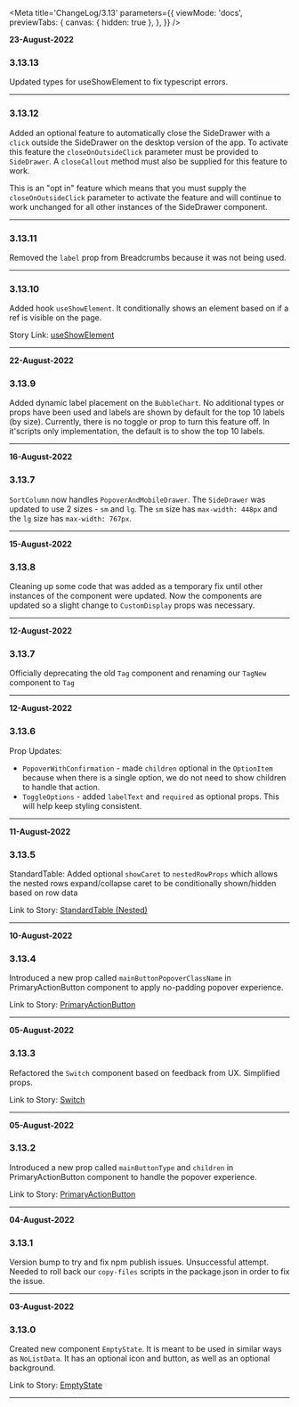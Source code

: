 <!--ATTENTION -->
<!--When updating this file, please add the newest comments at the top of the file so they are displayed first -->
<!--Changes should include any functional changes made to the component and how that affects the component/function usage -->
<!--or changes made to the Types (and what effect that will have for the component/function) -->


<Meta
  title='ChangeLog/3.13'
  parameters={{
    viewMode: 'docs',
    previewTabs: {
      canvas: { hidden: true },
    },
  }}
/>

<!-- INSERT NEW UPDATE HERE -->
<!-- Include date, version & the change and it's functional effects -->

**23-August-2022**

### 3.13.13

Updated types for useShowElement to fix typescript errors.

---

### 3.13.12

Added an optional feature to automatically close the SideDrawer with a `click` outside the SideDrawer on
the desktop version of the app. To activate this feature the `closeOnOutsideClick` parameter must be provided
to `SideDrawer`. A `closeCallout` method must also be supplied for this feature to work.

This is an "opt in" feature which means that you must supply the `closeOnOutsideClick` parameter to activate
the feature and will continue to work unchanged for all other instances of the SideDrawer component.

---

### 3.13.11

Removed the `label` prop from Breadcrumbs because it was not being used.

---

### 3.13.10

Added hook `useShowElement`. It conditionally shows an element based on if a ref is visible on the page.

Story Link: [useShowElement](/story/hooks-useshowelement--example)

---

**22-August-2022**

### 3.13.9

Added dynamic label placement on the `BubbleChart`. No additional types or props have been used and labels are shown
by default for the top 10 labels (by size). Currently, there is no toggle or prop to turn this feature off. In it'scripts
only implementation, the default is to show the top 10 labels.

---

**16-August-2022**

### 3.13.7

`SortColumn` now handles `PopoverAndMobileDrawer`. The `SideDrawer` was updated to use 2 sizes - `sm` and `lg`. The `sm` size has `max-width: 448px` and the `lg` size has `max-width: 767px`.

---

**15-August-2022**

### 3.13.8

Cleaning up some code that was added as a temporary fix until other instances of the component were updated. Now the components are updated so a slight change to `CustomDisplay` props was necessary.

---

**12-August-2022**

### 3.13.7

Officially deprecating the old `Tag` component and renaming our `TagNew` component to `Tag`

---

**12-August-2022**

### 3.13.6

Prop Updates:

- `PopoverWithConfirmation` - made `children` optional in the `OptionItem` because when there is a single option, we do not need to show children to handle that action.
- `ToggleOptions` - added `labelText` and `required` as optional props. This will help keep styling consistent.

---

**11-August-2022**

### 3.13.5

StandardTable: Added optional `showCaret` to `nestedRowProps` which allows the nested rows expand/collapse caret to be conditionally shown/hidden based on row data

Link to Story: [StandardTable (Nested)](/story/components-tables-standardtable--nested)

---

**10-August-2022**

### 3.13.4

Introduced a new prop called `mainButtonPopoverClassName` in PrimaryActionButton component to apply no-padding popover experience.

Link to Story: [PrimaryActionButton](/story/components-primaryactionbutton--menu-button-as-popover)

---

**05-August-2022**

### 3.13.3

Refactored the `Switch` component based on feedback from UX. Simplified props.

Link to Story: [Switch](/story/components-switch--basic)

---

**05-August-2022**

### 3.13.2

Introduced a new prop called `mainButtonType` and `children` in PrimaryActionButton component to handle the popover experience.

Link to Story: [PrimaryActionButton](/story/components-primaryactionbutton--menu-button-as-popover)

---

**04-August-2022**

### 3.13.1

Version bump to try and fix npm publish issues. Unsuccessful attempt. Needed to roll back our `copy-files` scripts in the package.json in order to fix the issue.

---

**03-August-2022**

### 3.13.0

Created new component `EmptyState`. It is meant to be used in similar ways as `NoListData`. It has
an optional icon and button, as well as an optional background.

Link to Story: [EmptyState](/story/components-emptystate--everything)

---
